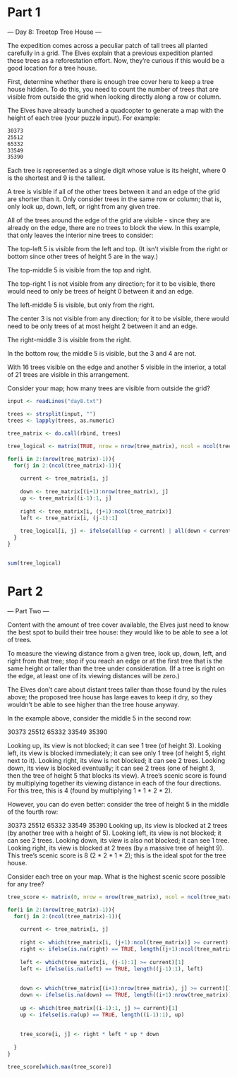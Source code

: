 
# Part 1

--- Day 8: Treetop Tree House ---

The expedition comes across a peculiar patch of tall trees all planted carefully in a grid. The Elves explain that a previous expedition planted these trees as a reforestation effort. Now, they're curious if this would be a good location for a tree house.

First, determine whether there is enough tree cover here to keep a tree house hidden. To do this, you need to count the number of trees that are visible from outside the grid when looking directly along a row or column.

The Elves have already launched a quadcopter to generate a map with the height of each tree (your puzzle input). For example:

```bash
30373
25512
65332
33549
35390
```

Each tree is represented as a single digit whose value is its height, where 0 is the shortest and 9 is the tallest.

A tree is visible if all of the other trees between it and an edge of the grid are shorter than it. Only consider trees in the same row or column; that is, only look up, down, left, or right from any given tree.

All of the trees around the edge of the grid are visible - since they are already on the edge, there are no trees to block the view. In this example, that only leaves the interior nine trees to consider:

The top-left 5 is visible from the left and top. (It isn't visible from the right or bottom since other trees of height 5 are in the way.)

The top-middle 5 is visible from the top and right.

The top-right 1 is not visible from any direction; for it to be visible, there would need to only be trees of height 0 between it and an edge.

The left-middle 5 is visible, but only from the right.

The center 3 is not visible from any direction; for it to be visible, there would need to be only trees of at most height 2 between it and an edge.

The right-middle 3 is visible from the right.

In the bottom row, the middle 5 is visible, but the 3 and 4 are not.

With 16 trees visible on the edge and another 5 visible in the interior, a total of 21 trees are visible in this arrangement.

Consider your map; how many trees are visible from outside the grid?


```r
input <- readLines("day8.txt")

trees <- strsplit(input, "")
trees <- lapply(trees, as.numeric)

tree_matrix <- do.call(rbind, trees)

tree_logical <- matrix(TRUE, nrow = nrow(tree_matrix), ncol = ncol(tree_matrix))

for(i in 2:(nrow(tree_matrix)-1)){
  for(j in 2:(ncol(tree_matrix)-1)){
    
    current <- tree_matrix[i, j]
    
    down <- tree_matrix[(i+1):nrow(tree_matrix), j]
    up <- tree_matrix[(i-1):1, j]
    
    right <- tree_matrix[i, (j+1):ncol(tree_matrix)]
    left <- tree_matrix[i, (j-1):1]
    
    tree_logical[i, j] <- ifelse(all(up < current) | all(down < current) | all(right < current) | all(left < current), TRUE, FALSE)
  }
}


sum(tree_logical)

```

# Part 2

--- Part Two ---

Content with the amount of tree cover available, the Elves just need to know the best spot to build their tree house: they would like to be able to see a lot of trees.

To measure the viewing distance from a given tree, look up, down, left, and right from that tree; stop if you reach an edge or at the first tree that is the same height or taller than the tree under consideration. (If a tree is right on the edge, at least one of its viewing distances will be zero.)

The Elves don't care about distant trees taller than those found by the rules above; the proposed tree house has large eaves to keep it dry, so they wouldn't be able to see higher than the tree house anyway.

In the example above, consider the middle 5 in the second row:

30373
25512
65332
33549
35390

Looking up, its view is not blocked; it can see 1 tree (of height 3).
Looking left, its view is blocked immediately; it can see only 1 tree (of height 5, right next to it).
Looking right, its view is not blocked; it can see 2 trees.
Looking down, its view is blocked eventually; it can see 2 trees (one of height 3, then the tree of height 5 that blocks its view).
A tree's scenic score is found by multiplying together its viewing distance in each of the four directions. For this tree, this is 4 (found by multiplying 1 * 1 * 2 * 2).

However, you can do even better: consider the tree of height 5 in the middle of the fourth row:

30373
25512
65332
33549
35390
Looking up, its view is blocked at 2 trees (by another tree with a height of 5).
Looking left, its view is not blocked; it can see 2 trees.
Looking down, its view is also not blocked; it can see 1 tree.
Looking right, its view is blocked at 2 trees (by a massive tree of height 9).
This tree's scenic score is 8 (2 * 2 * 1 * 2); this is the ideal spot for the tree house.

Consider each tree on your map. What is the highest scenic score possible for any tree?

```r
tree_score <- matrix(0, nrow = nrow(tree_matrix), ncol = ncol(tree_matrix))

for(i in 2:(nrow(tree_matrix)-1)){
  for(j in 2:(ncol(tree_matrix)-1)){
    
    current <- tree_matrix[i, j]
    
    right <- which(tree_matrix[i, (j+1):ncol(tree_matrix)] >= current)[1]
    right <- ifelse(is.na(right) == TRUE, length((j+1):ncol(tree_matrix)), right)
  
    left <- which(tree_matrix[i, (j-1):1] >= current)[1]
    left <- ifelse(is.na(left) == TRUE, length((j-1):1), left)
    
    
    down <- which(tree_matrix[(i+1):nrow(tree_matrix), j] >= current)[1]
    down <- ifelse(is.na(down) == TRUE, length((i+1):nrow(tree_matrix)), down)
    
    up <- which(tree_matrix[(i-1):1, j] >= current)[1]
    up <- ifelse(is.na(up) == TRUE, length((i-1):1), up)
    
    
    tree_score[i, j] <- right * left * up * down
    
  }
}

tree_score[which.max(tree_score)]

```

